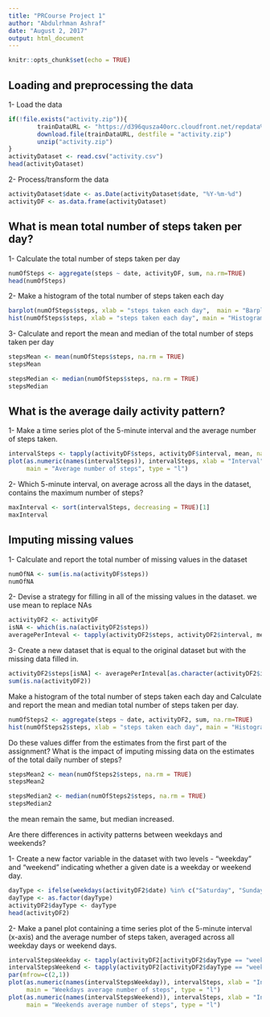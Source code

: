 ---
title: "PRCourse Project 1"
author: "Abdulrhman Ashraf"
date: "August 2, 2017"
output: html_document
---

```{r setup, include=FALSE}
knitr::opts_chunk$set(echo = TRUE)
```

## Loading and preprocessing the data
1- Load the data

```{r}
if(!file.exists("activity.zip")){
        trainDataURL <- "https://d396qusza40orc.cloudfront.net/repdata%2Fdata%2Factivity.zip"
        download.file(trainDataURL, destfile = "activity.zip")
        unzip("activity.zip")
}
activityDataset <- read.csv("activity.csv")
head(activityDataset)
```
2- Process/transform the data


```{r}
activityDataset$date <- as.Date(activityDataset$date, "%Y-%m-%d")
activityDF <- as.data.frame(activityDataset)
```

## What is mean total number of steps taken per day?

1- Calculate the total number of steps taken per day
```{r}
numOfSteps <- aggregate(steps ~ date, activityDF, sum, na.rm=TRUE)
head(numOfSteps)
```
2- Make a histogram of the total number of steps taken each day
```{r}
barplot(numOfSteps$steps, xlab = "steps taken each day",  main = "Barplot")
hist(numOfSteps$steps, xlab = "steps taken each day", main = "Histogram")
```
3- Calculate and report the mean and median of the total number of steps taken per day
```{r}
stepsMean <- mean(numOfSteps$steps, na.rm = TRUE)
stepsMean 

stepsMedian <- median(numOfSteps$steps, na.rm = TRUE)
stepsMedian
```

## What is the average daily activity pattern?

1- Make a time series plot of the 5-minute interval and the average number of steps taken.
```{r}
intervalSteps <- tapply(activityDF$steps, activityDF$interval, mean, na.rm = TRUE)
plot(as.numeric(names(intervalSteps)), intervalSteps, xlab = "Interval", ylab = "Average steps number",
     main = "Average number of steps", type = "l")
```

2- Which 5-minute interval, on average across all the days in the dataset, contains the maximum number of steps?
```{r}
maxInterval <- sort(intervalSteps, decreasing = TRUE)[1]
maxInterval
```

## Imputing missing values
1- Calculate and report the total number of missing values in the dataset 
```{r}
numOfNA <- sum(is.na(activityDF$steps))
numOfNA
```

2- Devise a strategy for filling in all of the missing values in the dataset.
we use mean to replace NAs
```{r}
activityDF2 <- activityDF
isNA <- which(is.na(activityDF2$steps))
averagePerInteval <- tapply(activityDF2$steps, activityDF2$interval, mean, na.rm=TRUE, simplify = TRUE)
```

3- Create a new dataset that is equal to the original dataset but with the missing data filled in.
```{r}
activityDF2$steps[isNA] <- averagePerInteval[as.character(activityDF2$interval[isNA])]
sum(is.na(activityDF2))
```

Make a histogram of the total number of steps taken each day and Calculate and report the mean and median total number of steps taken per day. 
```{r}
numOfSteps2 <- aggregate(steps ~ date, activityDF2, sum, na.rm=TRUE)
hist(numOfSteps2$steps, xlab = "steps taken each day", main = "Histogram")
```
Do these values differ from the estimates from the first part of the assignment? What is the impact of imputing missing data on the estimates of the total daily number of steps?
```{r}
stepsMean2 <- mean(numOfSteps2$steps, na.rm = TRUE)
stepsMean2

stepsMedian2 <- median(numOfSteps2$steps, na.rm = TRUE)
stepsMedian2
```

the mean remain the same, but median increased.

Are there differences in activity patterns between weekdays and weekends?

1- Create a new factor variable in the dataset with two levels - "weekday" and "weekend" indicating whether a given date is a weekday or weekend day.
```{r}
dayType <- ifelse(weekdays(activityDF2$date) %in% c("Saturday", "Sunday"), "weekend", "weekday")
dayType <- as.factor(dayType)
activityDF2$dayType <- dayType
head(activityDF2)
```
2- Make a panel plot containing a time series plot of the 5-minute interval (x-axis) and the average number of steps taken, averaged across all weekday days or weekend days.
```{r}
intervalStepsWeekday <- tapply(activityDF2[activityDF2$dayType == "weekday",]$steps, activityDF2[activityDF2$dayType == "weekday",]$interval, mean, na.rm = TRUE)
intervalStepsWeekend <- tapply(activityDF2[activityDF2$dayType == "weekend",]$steps, activityDF2[activityDF2$dayType == "weekend",]$interval, mean, na.rm = TRUE)
par(mfrow=c(2,1))
plot(as.numeric(names(intervalStepsWeekday)), intervalSteps, xlab = "Interval", ylab = "Average steps number",
     main = "Weekdays average number of steps", type = "l")
plot(as.numeric(names(intervalStepsWeekend)), intervalSteps, xlab = "Interval", ylab = "Average steps number",
     main = "Weekends average number of steps", type = "l")
```
